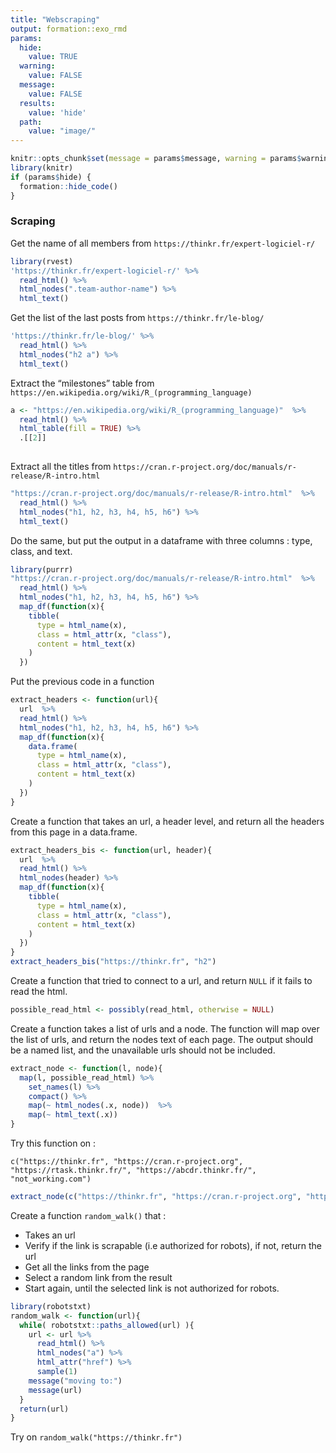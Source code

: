 ```yaml
---
title: "Webscraping"
output: formation::exo_rmd
params:
  hide:
    value: TRUE
  warning:
    value: FALSE
  message:
    value: FALSE
  results:
    value: 'hide'
  path: 
    value: "image/"
---
```


```r
knitr::opts_chunk$set(message = params$message, warning = params$warning, results = params$results)
library(knitr)
if (params$hide) {
  formation::hide_code()
}
```

### Scraping

Get the name of all members from `https://thinkr.fr/expert-logiciel-r/`

```r
library(rvest)
'https://thinkr.fr/expert-logiciel-r/' %>% 
  read_html() %>% 
  html_nodes(".team-author-name") %>% 
  html_text()
```

Get the list of the last posts from `https://thinkr.fr/le-blog/`

```r
'https://thinkr.fr/le-blog/' %>% 
  read_html() %>% 
  html_nodes("h2 a") %>% 
  html_text()
```


Extract the "milestones" table from `https://en.wikipedia.org/wiki/R_(programming_language)`

```r
a <- "https://en.wikipedia.org/wiki/R_(programming_language)"  %>% 
  read_html() %>% 
  html_table(fill = TRUE) %>%
  .[[2]]
  
```

Extract all the titles from `https://cran.r-project.org/doc/manuals/r-release/R-intro.html`

```r
"https://cran.r-project.org/doc/manuals/r-release/R-intro.html"  %>% 
  read_html() %>% 
  html_nodes("h1, h2, h3, h4, h5, h6") %>% 
  html_text()
```

Do the same, but put the output in a dataframe with three columns : type, class, and text.

```r
library(purrr)
"https://cran.r-project.org/doc/manuals/r-release/R-intro.html"  %>% 
  read_html() %>% 
  html_nodes("h1, h2, h3, h4, h5, h6") %>% 
  map_df(function(x){
    tibble(
      type = html_name(x),
      class = html_attr(x, "class"), 
      content = html_text(x)
    )
  })
```

Put the previous code in a function

```r
extract_headers <- function(url){
  url  %>% 
  read_html() %>% 
  html_nodes("h1, h2, h3, h4, h5, h6") %>% 
  map_df(function(x){
    data.frame(
      type = html_name(x),
      class = html_attr(x, "class"), 
      content = html_text(x)
    )
  })
}
```

Create a function that takes an url, a header level, and return all the headers from this page in a data.frame. 

```r
extract_headers_bis <- function(url, header){
  url  %>% 
  read_html() %>% 
  html_nodes(header) %>% 
  map_df(function(x){
    tibble(
      type = html_name(x),
      class = html_attr(x, "class"), 
      content = html_text(x)
    )
  })
}
extract_headers_bis("https://thinkr.fr", "h2")
```

Create a function that tried to connect to a url, and return `NULL` if it fails to read the html. 

```r
possible_read_html <- possibly(read_html, otherwise = NULL)
```

Create a function takes a list of urls and a node. The function will map over the list of urls, and return the nodes text of each page. The output should be a named list, and the unavailable urls should not be included. 

```r
extract_node <- function(l, node){
  map(l, possible_read_html) %>%
    set_names(l) %>%
    compact() %>%
    map(~ html_nodes(.x, node))  %>%
    map(~ html_text(.x))
}
```

Try this function on : 

`c("https://thinkr.fr", "https://cran.r-project.org", "https://rtask.thinkr.fr/", "https://abcdr.thinkr.fr/", "not_working.com")`

```r
extract_node(c("https://thinkr.fr", "https://cran.r-project.org", "https://rtask.thinkr.fr/", "https://abcdr.thinkr.fr/", "not_working.com"), "h1")
```

Create a function `random_walk()` that : 

+ Takes an url
+ Verify if the link is scrapable (i.e authorized for robots), if not, return the url
+ Get all the links from the page
+ Select a random link from the result
+ Start again, until the selected link is not authorized for robots.

```r
library(robotstxt)
random_walk <- function(url){
  while( robotstxt::paths_allowed(url) ){
    url <- url %>% 
      read_html() %>%
      html_nodes("a") %>%
      html_attr("href") %>%
      sample(1) 
    message("moving to:")
    message(url)
  }
  return(url)
}
```

Try on `random_walk("https://thinkr.fr")`
